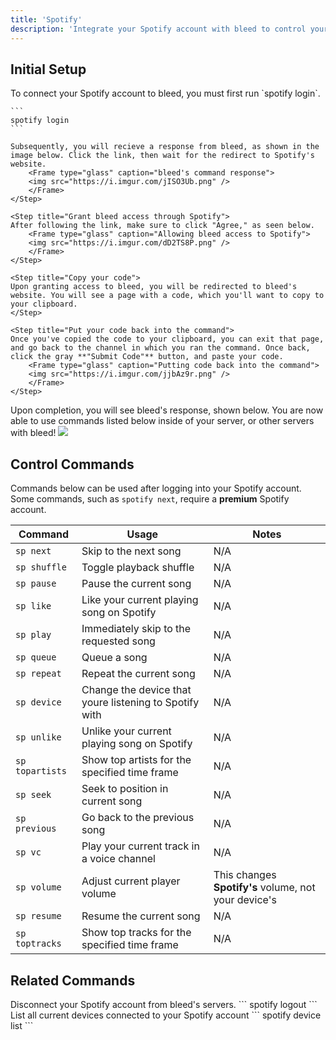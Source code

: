 ```yaml
---
title: 'Spotify'
description: 'Integrate your Spotify account with bleed to control your music using commands.'
---
```

## Initial Setup
<Steps>
  <Step title="Running the login command">
    To connect your Spotify account to bleed, you must first run `spotify login`.

    ```
    spotify login
    ```
    
    Subsequently, you will recieve a response from bleed, as shown in the image below. Click the link, then wait for the redirect to Spotify's website. 
        <Frame type="glass" caption="bleed's command response">
        <img src="https://i.imgur.com/jISO3Ub.png" />
        </Frame>
    </Step>

    <Step title="Grant bleed access through Spotify">
    After following the link, make sure to click "Agree," as seen below.
        <Frame type="glass" caption="Allowing bleed access to Spotify">
        <img src="https://i.imgur.com/dD2TS8P.png" />
        </Frame>
    </Step>

    <Step title="Copy your code">
    Upon granting access to bleed, you will be redirected to bleed's website. You will see a page with a code, which you'll want to copy to your clipboard.
    </Step>

    <Step title="Put your code back into the command">
    Once you've copied the code to your clipboard, you can exit that page, and go back to the channel in which you ran the command. Once back, click the gray **"Submit Code"** button, and paste your code.
        <Frame type="glass" caption="Putting code back into the command">
        <img src="https://i.imgur.com/jjbAz9r.png" />
        </Frame>
    </Step>
</Steps>
Upon completion, you will see bleed's response, shown below. You are now able to use commands listed below inside of your server, or other servers with bleed!
<Frame type="glass" caption="bleed's response upon completion">
        <img src="https://i.imgur.com/LtDBb5j.png" />
        </Frame>

## Control Commands
Commands below can be used after logging into your Spotify account.
<Warning>Some commands, such as `spotify next`, require a **premium** Spotify account.</Warning>

| Command | Usage | Notes |
| -------- | -------- | -------- |
| `sp next` | Skip to the next song | N/A |
| `sp shuffle` | Toggle playback shuffle | N/A |
| `sp pause` | Pause the current song | N/A |
| `sp like` | Like your current playing song on Spotify | N/A |
| `sp play` | Immediately skip to the requested song | N/A |
| `sp queue` | Queue a song | N/A |
| `sp repeat` | Repeat the current song | N/A |
| `sp device` | Change the device that youre listening to Spotify with | N/A |
| `sp unlike` | Unlike your current playing song on Spotify | N/A |
| `sp topartists` | Show top artists for the specified time frame | N/A |
| `sp seek` | Seek to position in current song | N/A |
| `sp previous` | Go back to the previous song | N/A |
| `sp vc` | Play your current track in a voice channel | N/A |
| `sp volume` | Adjust current player volume | This changes **Spotify's** volume, not your device's |
| `sp resume` | Resume the current song | N/A |
| `sp toptracks` | Show top tracks for the specified time frame | N/A |

## Related Commands
<AccordionGroup>
    <Accordion title="spotify logout">
        Disconnect your Spotify account from bleed's servers.
        ```
        spotify logout
        ```
    </Accordion>
    <Accordion title="spotify device list">
        List all current devices connected to your Spotify account
        ```
        spotify device list
        ```
    </Accordion>
</AccordionGroup>
